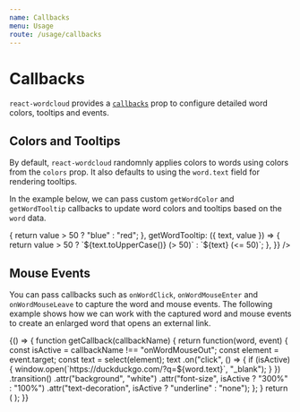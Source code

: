 ```yaml
---
name: Callbacks
menu: Usage
route: /usage/callbacks
---
```




# Callbacks

`react-wordcloud` provides a [`callbacks`](../props#callbacks) prop to configure detailed word colors, tooltips and events.

## Colors and Tooltips

By default, `react-wordcloud` randomnly applies colors to words using colors from the `colors` prop. It also defaults to using the `word.text` field for rendering tooltips.

In the example below, we can pass custom `getWordColor` and `getWordTooltip` callbacks to update word colors and tooltips based on the `word` data.

<Playground>
  <ReactWordcloud
    words={words}
    callbacks={{
      getWordColor: ({ value }) => {
        return value > 50 ? "blue" : "red";
      },
      getWordTooltip: ({ text, value }) => {
        return value > 50 ? `${text.toUpperCase()} (> 50)` : `${text} (<= 50)`;
      },
    }}
  />
</Playground>

## Mouse Events

You can pass callbacks such as `onWordClick`, `onWordMouseEnter` and `onWordMouseLeave` to capture the word and mouse events. The following example shows how we can work with the captured word and mouse events to create an enlarged word that opens an external link.

<Playground>
  {() => {
    function getCallback(callbackName) {
      return function(word, event) {
        const isActive = callbackName !== "onWordMouseOut";
        const element = event.target;
        const text = select(element);
        text
          .on("click", () => {
            if (isActive) {
              window.open(`https://duckduckgo.com/?q=${word.text}`, "_blank");
            }
          })
          .transition()
          .attr("background", "white")
          .attr("font-size", isActive ? "300%" : "100%")
          .attr("text-decoration", isActive ? "underline" : "none");
      };
    }
    return (
      <ReactWordcloud
        callbacks={{
          onWordClick: getCallback("onWordClick"),
          onWordMouseOut: getCallback("onWordMouseOut"),
          onWordMouseOver: getCallback("onWordMouseOver"),
        }}
        words={words}
      />
    );
  }}
</Playground>
